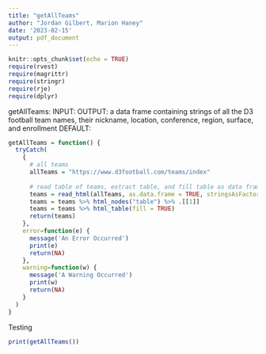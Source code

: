 ```yaml
---
title: "getAllTeams"
author: "Jordan Gilbert, Marion Haney"
date: '2023-02-15'
output: pdf_document
---
```


```r
knitr::opts_chunk$set(echo = TRUE)
require(rvest)
require(magrittr)
require(stringr)
require(rje)
require(dplyr)
```


getAllTeams:
INPUT:
OUTPUT: a data frame containing strings of all the D3 football team names,
their nickname, location, conference, region, surface, and enrollment
DEFAULT: 

```r
getAllTeams = function() {
  tryCatch(
    {
      # all teams
      allTeams = "https://www.d3football.com/teams/index"
    
      # read table of teams, extract table, and fill table as data frame
      teams = read_html(allTeams, as.data.frame = TRUE, stringsAsFactors = TRUE)
      teams = teams %>% html_nodes("table") %>% .[[1]]
      teams = teams %>% html_table(fill = TRUE)
      return(teams)
    },
    error=function(e) {
      message('An Error Occurred')
      print(e)
      return(NA)
    },
    warning=function(w) {
      message('A Warning Occurred')
      print(w)
      return(NA)
    }
  )
}
```

Testing
```r
print(getAllTeams())
```



